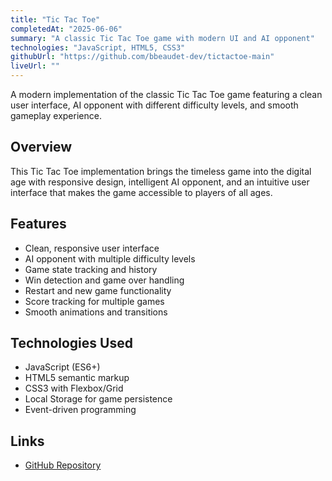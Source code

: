 ```yaml
---
title: "Tic Tac Toe"
completedAt: "2025-06-06"
summary: "A classic Tic Tac Toe game with modern UI and AI opponent"
technologies: "JavaScript, HTML5, CSS3"
githubUrl: "https://github.com/bbeaudet-dev/tictactoe-main"
liveUrl: ""
---
```


A modern implementation of the classic Tic Tac Toe game featuring a clean user interface, AI opponent with different difficulty levels, and smooth gameplay experience.

## Overview

This Tic Tac Toe implementation brings the timeless game into the digital age with responsive design, intelligent AI opponent, and an intuitive user interface that makes the game accessible to players of all ages.

## Features

- Clean, responsive user interface
- AI opponent with multiple difficulty levels
- Game state tracking and history
- Win detection and game over handling
- Restart and new game functionality
- Score tracking for multiple games
- Smooth animations and transitions

## Technologies Used

- JavaScript (ES6+)
- HTML5 semantic markup
- CSS3 with Flexbox/Grid
- Local Storage for game persistence
- Event-driven programming

## Links

- [GitHub Repository](https://github.com/bbeaudet-dev/tictactoe-main)
